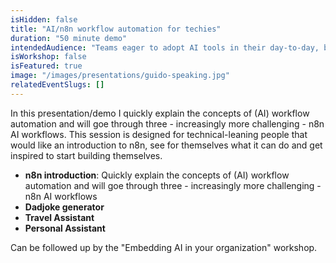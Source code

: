 ---
isHidden: false
title: "AI/n8n workflow automation for techies"
duration: "50 minute demo"
intendedAudience: "Teams eager to adopt AI tools in their day-to-day, but struggling on where to start. Audience from > 20+ participants"
isWorkshop: false
isFeatured: true
image: "/images/presentations/guido-speaking.jpg"
relatedEventSlugs: []
---

In this presentation/demo I quickly explain the concepts of (AI) workflow automation and will goe through three - increasingly more challenging - n8n AI workflows. This session is designed for technical-leaning people that would like an introduction to n8n, see for themselves what it can do and get inspired to start building themselves.
- **n8n introduction**: Quickly explain the concepts of (AI) workflow automation and will goe through three - increasingly more challenging - n8n AI workflows
- **Dadjoke generator** 
- **Travel Assistant** 
- **Personal Assistant**

Can be followed up by the "Embedding AI in your organization" workshop.